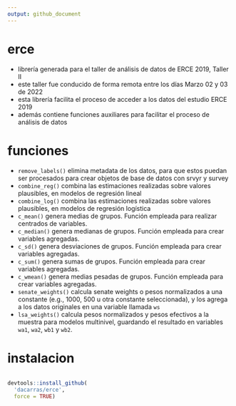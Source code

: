 ```yaml
---
output: github_document
---
```


# erce

- librería generada para el taller de análisis de datos de ERCE 2019, Taller II
- este taller fue conducido de forma remota entre los días Marzo 02 y 03 de 2022
- esta librería facilita el proceso de acceder a los datos del estudio ERCE 2019
- además contiene funciones auxiliares para facilitar el proceso de análisis de datos

# funciones

- `remove_labels()` elimina metadata de los datos, para que estos puedan ser procesados para crear objetos de base de datos con srvyr y survey
- `combine_reg()` combina las estimaciones realizadas sobre valores plausibles, en modelos de regresión lineal
- `combine_log()` combina las estimaciones realizadas sobre valores plausibles, en modelos de regresión logística
- `c_mean()` genera medias de grupos. Función empleada para realizar centrados de variables.
- `c_median()` genera medianas de grupos. Función empleada para crear variables agregadas.
- `c_sd()` genera desviaciones de grupos. Función empleada para crear variables agregadas.
- `c_sum()` genera sumas de grupos. Función empleada para crear variables agregadas.
- `c_wmean()` genera medias pesadas de grupos. Función empleada para crear variables agregadas.
- `senate_weights()` calcula senate weights o pesos normalizados a una constante (e.g., 1000, 500 u otra constante seleccionada), y los agrega a los datos originales en una variable llamada `ws`
- `lsa_weights()` calcula pesos normalizados y pesos efectivos a la muestra para modelos multinivel, guardando el resultado en variables `wa1`, `wa2`, `wb1` y `wb2`.


# instalacion

``` r

devtools::install_github(
  'dacarras/erce',
  force = TRUE)

```
